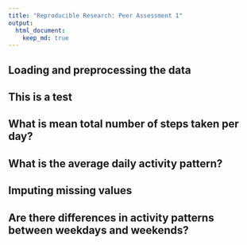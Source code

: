 ```yaml
---
title: "Reproducible Research: Peer Assessment 1"
output: 
  html_document:
    keep_md: true
---
```



## Loading and preprocessing the data
## This is a test


## What is mean total number of steps taken per day?



## What is the average daily activity pattern?



## Imputing missing values



## Are there differences in activity patterns between weekdays and weekends?
